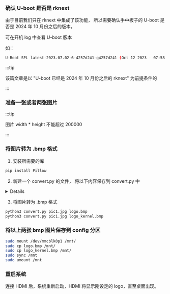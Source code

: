 ### 确认 U-boot 是否是 rknext

由于目前我们只在 rknext 中集成了该功能， 所以需要确认手中板子的 U-boot 是否是 2024 年 10 月份之后的版本，

可在开机 log 中查看 U-boot 版本

如：

```bash
U-Boot SPL latest-2023.07.02-6-4257d241-g4257d241 (Oct 12 2023 - 07:58:46 +0000)
```

:::tip

该篇文章是以 "U-boot 已经是 2024 年 10 月份之后的 rknext" 为前提条件的

:::

### 准备一张或者两张图片

:::tip

图片 width \* height 不能超过 200000

:::

### 将图片转为 .bmp 格式

1. 安装所需要的库

```bash
pip install Pillow
```

2. 新建一个 convert.py 的文件， 将以下内容保存到 convert.py 中

<details>

    <summary>convert.py</summary>

```py

from PIL import Image
import os
import sys

class ImageConverter:
    def __init__(self, input_path, output_path):
        self.input_path = input_path
        self.output_path = output_path
        self.target_size = 0.5 * 1024 * 1024  # 0.5 MB in bytes (512 KB)

    def convert_to_bmp(self):
        with Image.open(self.input_path) as img:
            # Convert to RGB since BMP doesn't support transparency
            img = img.convert("RGB")

            # Resize the image if the file size exceeds 0.5 MB
            img = self.resize_to_fit(img)

            # Save as BMP
            img.save(self.output_path, format='BMP')

    def resize_to_fit(self, img):
        # Gradually reduce the size of the image until it fits within the target size
        while True:
            img.save(self.output_path, format='BMP')
            if os.path.getsize(self.output_path) <= self.target_size:
                break
            # Reduce the size by 10%
            width, height = img.size
            img = img.resize((int(width * 0.9), int(height * 0.9)), Image.ANTIALIAS)
        return img

def main(input_file, output_file):
    converter = ImageConverter(input_file, output_file)
    converter.convert_to_bmp()

if __name__ == "__main__":
    if len(sys.argv) != 3:
        print("Usage: python3 convert_logo.py <input.jpg> <output.bmp>")
    else:
        main(sys.argv[1], sys.argv[2])

```

</details>

3. 将图片转为 .bmp 格式

```bash
python3 convert.py pic1.jpg logo.bmp
python3 convert.py pic1.jpg logo_kernel.bmp
```

### 将以上两张 bmp 图片保存到 config 分区

```bash
sudo mount /dev/mmcblk0p1 /mnt/
sudo cp logo.bmp /mnt/
sudo cp logo_kernel.bmp /mnt/
sudo sync /mnt
sudo umount /mnt
```

### 重启系统

连接 HDMI 后，系统重新启动，HDMI 将显示刚设定的 logo，直至桌面出现。

